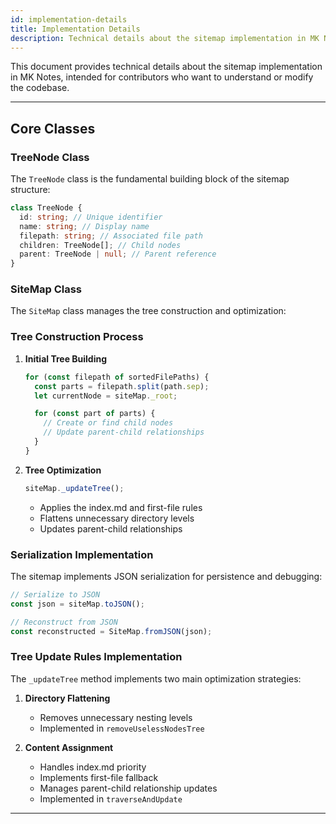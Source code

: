 ```yaml
---
id: implementation-details
title: Implementation Details
description: Technical details about the sitemap implementation in MK Notes
---
```


This document provides technical details about the sitemap implementation in MK Notes, intended for contributors who want to understand or modify the codebase.

---

## Core Classes

### TreeNode Class

The `TreeNode` class is the fundamental building block of the sitemap structure:

```typescript
class TreeNode {
  id: string; // Unique identifier
  name: string; // Display name
  filepath: string; // Associated file path
  children: TreeNode[]; // Child nodes
  parent: TreeNode | null; // Parent reference
}
```

### SiteMap Class

The `SiteMap` class manages the tree construction and optimization:

### Tree Construction Process

1. **Initial Tree Building**

   ```typescript
   for (const filepath of sortedFilePaths) {
     const parts = filepath.split(path.sep);
     let currentNode = siteMap._root;

     for (const part of parts) {
       // Create or find child nodes
       // Update parent-child relationships
     }
   }
   ```

2. **Tree Optimization**
   ```typescript
   siteMap._updateTree();
   ```
   - Applies the index.md and first-file rules
   - Flattens unnecessary directory levels
   - Updates parent-child relationships

### Serialization Implementation

The sitemap implements JSON serialization for persistence and debugging:

```typescript
// Serialize to JSON
const json = siteMap.toJSON();

// Reconstruct from JSON
const reconstructed = SiteMap.fromJSON(json);
```

### Tree Update Rules Implementation

The `_updateTree` method implements two main optimization strategies:

1. **Directory Flattening**

   - Removes unnecessary nesting levels
   - Implemented in `removeUselessNodesTree`

2. **Content Assignment**
   - Handles index.md priority
   - Implements first-file fallback
   - Manages parent-child relationship updates
   - Implemented in `traverseAndUpdate`

---
